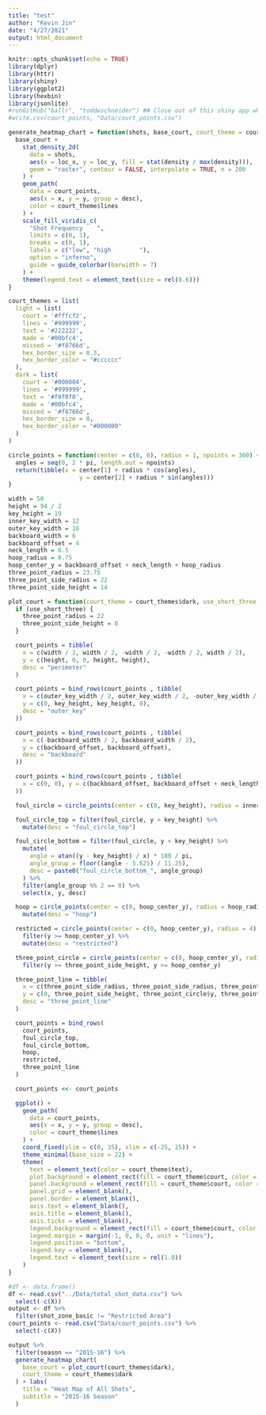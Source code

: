 ```yaml
---
title: "test"
author: "Kevin Jin"
date: "4/27/2021"
output: html_document
---
```


```r
knitr::opts_chunk$set(echo = TRUE)
library(dplyr)
library(httr)
library(shiny)
library(ggplot2)
library(hexbin)
library(jsonlite)
#runGitHub("ballr", "toddwschneider") ## Close out of this shiny app when everything ends
#write.csv(court_points, "Data/court_points.csv")
```
```r
generate_heatmap_chart = function(shots, base_court, court_theme = court_themes$dark) {
  base_court +
    stat_density_2d(
      data = shots,
      aes(x = loc_x, y = loc_y, fill = stat(density / max(density))),
      geom = "raster", contour = FALSE, interpolate = TRUE, n = 200
    ) +
    geom_path(
      data = court_points,
      aes(x = x, y = y, group = desc),
      color = court_theme$lines
    ) +
    scale_fill_viridis_c(
      "Shot Frequency    ",
      limits = c(0, 1),
      breaks = c(0, 1),
      labels = c("low", "high        "),
      option = "inferno",
      guide = guide_colorbar(barwidth = 7)
    ) +
    theme(legend.text = element_text(size = rel(0.6)))
}
```

```r
court_themes = list(
  light = list(
    court = '#fffcf2',
    lines = '#999999',
    text = '#222222',
    made = '#00bfc4',
    missed = '#f8766d',
    hex_border_size = 0.3,
    hex_border_color = "#cccccc"
  ),
  dark = list(
    court = '#000004',
    lines = '#999999',
    text = '#f0f0f0',
    made = '#00bfc4',
    missed = '#f8766d',
    hex_border_size = 0,
    hex_border_color = "#000000"
  )
)

circle_points = function(center = c(0, 0), radius = 1, npoints = 360) {
  angles = seq(0, 2 * pi, length.out = npoints)
  return(tibble(x = center[1] + radius * cos(angles),
                    y = center[2] + radius * sin(angles)))
}

width = 50
height = 94 / 2
key_height = 19
inner_key_width = 12
outer_key_width = 16
backboard_width = 6
backboard_offset = 4
neck_length = 0.5
hoop_radius = 0.75
hoop_center_y = backboard_offset + neck_length + hoop_radius
three_point_radius = 23.75
three_point_side_radius = 22
three_point_side_height = 14

plot_court = function(court_theme = court_themes$dark, use_short_three = FALSE) {
  if (use_short_three) {
    three_point_radius = 22
    three_point_side_height = 0
  }

  court_points = tibble(
    x = c(width / 2, width / 2, -width / 2, -width / 2, width / 2),
    y = c(height, 0, 0, height, height),
    desc = "perimeter"
  )

  court_points = bind_rows(court_points , tibble(
    x = c(outer_key_width / 2, outer_key_width / 2, -outer_key_width / 2, -outer_key_width / 2),
    y = c(0, key_height, key_height, 0),
    desc = "outer_key"
  ))

  court_points = bind_rows(court_points , tibble(
    x = c(-backboard_width / 2, backboard_width / 2),
    y = c(backboard_offset, backboard_offset),
    desc = "backboard"
  ))

  court_points = bind_rows(court_points , tibble(
    x = c(0, 0), y = c(backboard_offset, backboard_offset + neck_length), desc = "neck"
  ))

  foul_circle = circle_points(center = c(0, key_height), radius = inner_key_width / 2)

  foul_circle_top = filter(foul_circle, y > key_height) %>%
    mutate(desc = "foul_circle_top")

  foul_circle_bottom = filter(foul_circle, y < key_height) %>%
    mutate(
      angle = atan((y - key_height) / x) * 180 / pi,
      angle_group = floor((angle - 5.625) / 11.25),
      desc = paste0("foul_circle_bottom_", angle_group)
    ) %>%
    filter(angle_group %% 2 == 0) %>%
    select(x, y, desc)

  hoop = circle_points(center = c(0, hoop_center_y), radius = hoop_radius) %>%
    mutate(desc = "hoop")

  restricted = circle_points(center = c(0, hoop_center_y), radius = 4) %>%
    filter(y >= hoop_center_y) %>%
    mutate(desc = "restricted")

  three_point_circle = circle_points(center = c(0, hoop_center_y), radius = three_point_radius) %>%
    filter(y >= three_point_side_height, y >= hoop_center_y)

  three_point_line = tibble(
    x = c(three_point_side_radius, three_point_side_radius, three_point_circle$x, -three_point_side_radius, -three_point_side_radius),
    y = c(0, three_point_side_height, three_point_circle$y, three_point_side_height, 0),
    desc = "three_point_line"
  )

  court_points = bind_rows(
    court_points,
    foul_circle_top,
    foul_circle_bottom,
    hoop,
    restricted,
    three_point_line
  )

  court_points <<- court_points

  ggplot() +
    geom_path(
      data = court_points,
      aes(x = x, y = y, group = desc),
      color = court_theme$lines
    ) +
    coord_fixed(ylim = c(0, 35), xlim = c(-25, 25)) +
    theme_minimal(base_size = 22) +
    theme(
      text = element_text(color = court_theme$text),
      plot.background = element_rect(fill = court_theme$court, color = court_theme$court),
      panel.background = element_rect(fill = court_theme$court, color = court_theme$court),
      panel.grid = element_blank(),
      panel.border = element_blank(),
      axis.text = element_blank(),
      axis.title = element_blank(),
      axis.ticks = element_blank(),
      legend.background = element_rect(fill = court_theme$court, color = court_theme$court),
      legend.margin = margin(-1, 0, 0, 0, unit = "lines"),
      legend.position = "bottom",
      legend.key = element_blank(),
      legend.text = element_text(size = rel(1.0))
    )
}
```

```r
#df <- data.frame()
df <- read.csv("../Data/total_shot_data.csv") %>%
  select(-c(X))
output <- df %>%
  filter(shot_zone_basic != "Restricted Area")
court_points <- read.csv("Data/court_points.csv") %>%
  select(-c(X))
```

```r
output %>%
  filter(season == "2015-16") %>%
  generate_heatmap_chart(
    base_court = plot_court(court_themes$dark),
    court_theme = court_themes$dark
  ) + labs(
    title = "Heat Map of All Shots",
    subtitle = "2015-16 Season"
  )
```
